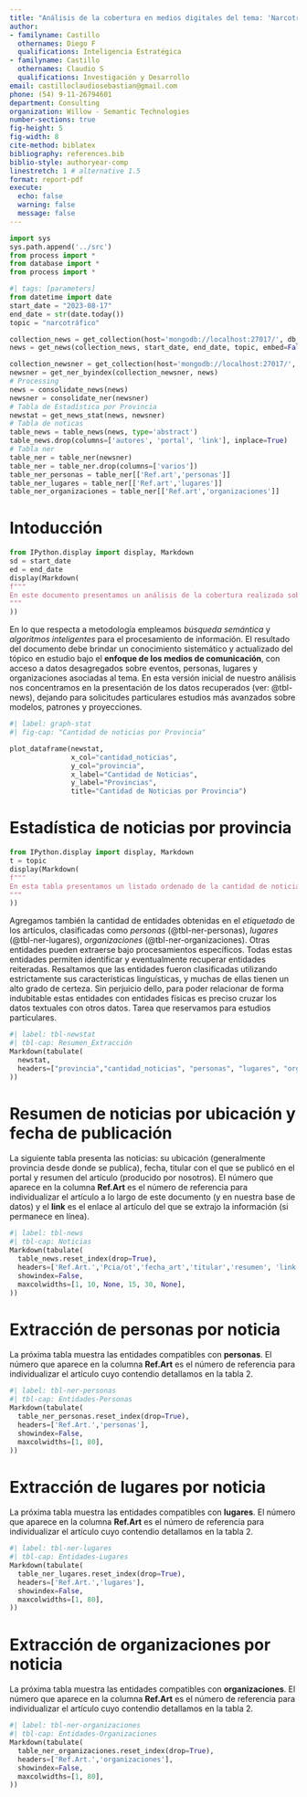 ```yaml
---
title: "Análisis de la cobertura en medios digitales del tema: 'Narcotráfico'"
author:
- familyname: Castillo
  othernames: Diego F
  qualifications: Inteligencia Estratégica
- familyname: Castillo
  othernames: Claudio S
  qualifications: Investigación y Desarrollo
email: castilloclaudiosebastian@gmail.com
phone: (54) 9-11-26794601
department: Consulting
organization: Willow - Semantic Technologies
number-sections: true
fig-height: 5
fig-width: 8
cite-method: biblatex
bibliography: references.bib
biblio-style: authoryear-comp
linestretch: 1 # alternative 1.5
format: report-pdf
execute:
  echo: false
  warning: false
  message: false
---
```

```python
import sys
sys.path.append('../src')
from process import *
from database import *
from process import *
```

```python
#| tags: [parameters]
from datetime import date
start_date = "2023-08-17"
end_date = str(date.today())
topic = "narcotráfico"
```

```python
collection_news = get_collection(host='mongodb://localhost:27017/', db_name='wdocuments', collection_name='news')
news = get_news(collection_news, start_date, end_date, topic, embed=False)

collection_newsner = get_collection(host='mongodb://localhost:27017/', db_name='wdocuments', collection_name='newsner')
newsner = get_ner_byindex(collection_newsner, news)
# Processing
news = consolidate_news(news)
newsner = consolidate_ner(newsner)
# Tabla de Estadística por Provincia
newstat = get_news_stat(news, newsner)
# Tabla de noticas
table_news = table_news(news, type='abstract')
table_news.drop(columns=['autores', 'portal', 'link'], inplace=True)
# Tabla ner
table_ner = table_ner(newsner)
table_ner = table_ner.drop(columns=['varios'])
table_ner_personas = table_ner[['Ref.art','personas']]
table_ner_lugares = table_ner[['Ref.art','lugares']]
table_ner_organizaciones = table_ner[['Ref.art','organizaciones']]

```

# Intoducción

```python
from IPython.display import display, Markdown
sd = start_date
ed = end_date
display(Markdown(
f"""
En este documento presentamos un análisis de la cobertura realizada sobre el tema **{topic}** entre los días {sd} y {ed}.  Los medios incluidos en nuestra base de seguimiento incluyen portales de noticias de todas las provincias, dando cobertura nacional al estudio. Dicho listado se puede ampliar o reconfigurar a demanda según necesidades particulares de nuestros clientes. 
"""
))
```

En lo que respecta a metodología empleamos *búsqueda semántica* y *algoritmos inteligentes* para el procesamiento de información. El resultado del documento debe brindar un conocimiento sistemático y actualizado del tópico en estudio bajo el **enfoque de los medios de comunicación**, con acceso a datos desagregados sobre eventos, personas, lugares y organizaciones asociadas al tema. En esta versión inicial de nuestro análisis nos concentramos en la presentación de los datos recuperados (ver: @tbl-news), dejando para solicitudes particulares estudios más avanzados sobre modelos, patrones y proyecciones. 

```python
#| label: graph-stat
#| fig-cap: "Cantidad de noticias por Provincia"

plot_dataframe(newstat, 
               x_col="cantidad_noticias", 
               y_col="provincia", 
               x_label="Cantidad de Noticias", 
               y_label="Provincias", 
               title="Cantidad de Noticias por Provincia")
```

# Estadística de noticias por provincia

```python
from IPython.display import display, Markdown
t = topic
display(Markdown(
f"""
En esta tabla presentamos un listado ordenado de la cantidad de noticias recuperadas por provincia sobre el tema **{t}**.   
"""
))
```

Agregamos también la cantidad de entidades obtenidas en el *etiquetado* de los artículos, clasificadas como *personas* (@tbl-ner-personas), *lugares* (@tbl-ner-lugares), *organizaciones* (@tbl-ner-organizaciones). Otras entidades pueden extraerse bajo procesamientos específicos. Todas estas entidades permiten identificar y eventualmente recuperar entidades reiteradas. Resaltamos que las entidades fueron clasificadas utilizando estrictamente sus características linguísticas, y muchas de ellas tienen un alto grado de certeza. Sin perjuicio dello, para poder relacionar de forma indubitable estas entidades con entidades físicas es preciso cruzar los datos textuales con otros datos. Tarea que reservamos para estudios particulares.   

```python
#| label: tbl-newstat
#| tbl-cap: Resumen_Extracción
Markdown(tabulate(
  newstat,
  headers=["provincia","cantidad_noticias", "personas", "lugares", "organizaciones", "varios"]
))

```

# Resumen de noticias por ubicación y fecha de publicación

La siguiente tabla presenta las noticias: su ubicación (generalmente provincia desde donde se publica), fecha, titular con el que se publicó en el portal y resumen del artículo (producido por nosotros). El número que aparece en la columna **Ref.Art** es el número de referencia para individualizar el artículo a lo largo de este documento (y en nuestra base de datos) y el **link** es el enlace al artículo del que se extrajo la información (si permanece en línea).

```python
#| label: tbl-news
#| tbl-cap: Noticias
Markdown(tabulate(
  table_news.reset_index(drop=True),
  headers=['Ref.Art.','Pcia/ot','fecha_art','titular','resumen', 'link'],  
  showindex=False,
  maxcolwidths=[1, 10, None, 15, 30, None],
))

```

# Extracción de personas por noticia

La próxima tabla muestra las entidades compatibles con **personas**. El número que aparece en la columna **Ref.Art** es el número de referencia para individualizar el artículo cuyo contendio detallamos en la tabla 2.   

```python
#| label: tbl-ner-personas
#| tbl-cap: Entidades-Personas
Markdown(tabulate(
  table_ner_personas.reset_index(drop=True),
  headers=['Ref.Art.','personas'],  
  showindex=False,
  maxcolwidths=[1, 80],
))
```

# Extracción de lugares por noticia

La próxima tabla muestra las entidades compatibles con **lugares**. El número que aparece en la columna **Ref.Art** es el número de referencia para individualizar el artículo cuyo contendio detallamos en la tabla 2.   

```python
#| label: tbl-ner-lugares
#| tbl-cap: Entidades-Lugares
Markdown(tabulate(
  table_ner_lugares.reset_index(drop=True),
  headers=['Ref.Art.','lugares'],  
  showindex=False,
  maxcolwidths=[1, 80],
))
```


# Extracción de organizaciones por noticia

La próxima tabla muestra las entidades compatibles con **organizaciones**. El número que aparece en la columna **Ref.Art** es el número de referencia para individualizar el artículo cuyo contendio detallamos en la tabla 2.   

```python
#| label: tbl-ner-organizaciones
#| tbl-cap: Entidades-Organizaciones
Markdown(tabulate(
  table_ner_organizaciones.reset_index(drop=True),
  headers=['Ref.Art.','organizaciones'],  
  showindex=False,
  maxcolwidths=[1, 80],
))
```



```python

```




<!-- In a famous paper, @BC64 introduced a family of transformations \dots -->
<!-- : Manually changed {tbl-colwidths="[50,50]"} -->